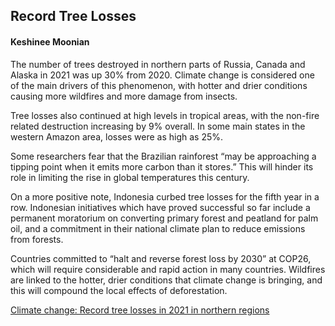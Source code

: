 ## Record Tree Losses

#### Keshinee Moonian

The number of trees destroyed in northern parts of Russia, Canada and Alaska in 2021 was up 30% from 2020. Climate change is considered one of the main drivers of this phenomenon, with hotter and drier conditions causing more wildfires and more damage from insects.
 
Tree losses also continued at high levels in tropical areas, with the non-fire related destruction increasing by 9% overall. In some main states in the western Amazon area, losses were as high as 25%.
 
Some researchers fear that the Brazilian rainforest “may be approaching a tipping point when it emits more carbon than it stores.” This will hinder its role in limiting the rise in global temperatures this century.
 
On a more positive note, Indonesia curbed tree losses for the fifth year in a row. Indonesian initiatives which have proved successful so far include a permanent moratorium on converting primary forest and peatland for palm oil, and a commitment in their national climate plan to reduce emissions from forests. 
 
Countries committed to "halt and reverse forest loss by 2030” at COP26, which will require considerable and rapid action in many countries. Wildfires are linked to the hotter, drier conditions that climate change is bringing, and this will compound the local effects of deforestation.

[Climate change: Record tree losses in 2021 in northern regions](https://www.bbc.com/news/science-environment-61248596)

